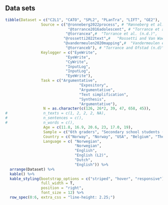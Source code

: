 ## Data sets


```r
tibble(Dataset = c("C2L1", "CATO", "SPL2", "PLanTra", "LIFT", "GE2"),
                Source = c("@ronneberg2022process", # "Rønneberg et al. (2022)",
                            "@torrance2016adolescent", # "Torrance et al. (2016)",
                           "@torrancea",#  "Torrance et al. (n.d.)",
                          "@rossetti2022text",#   "Rossetti and Van Waes (2022b)",
                          "@vandermeulen2020mapping",#  "Vandermeulen et al. (2020)", 
                           "@torranceb"), # "Torrance and Ofstad (n.d)"),
                Keylogger = c("EyeWrite", 
                           "EyeWrite", 
                           "CyWrite", 
                           "InputLog", 
                           "InputLog",
                           "EyeWrite"),
                Task = c("Argumentative", 
                                 "Expository",
                                 "Argumentative",
                                 "Text simplification",
                                 "Synthesis", 
                                 "Argumentative"),
                 N = as.character(c(126, 26*2, 39, 47, 658, 45)),
#                n_texts = c(1, 2, 2, 2, NA),
#                n_sentences = c(),
#                n_words = c(),
                 Age = c(11.8, 16.9, 20.6, 23, 17.0, 19),
                 Sample = c("6th graders", "Secondary school students (dyslexic, non dyslexic)", "Undergraduate students", "Master students", "Secondary school students", "Undergraduate students"),
                 Country = c("Norway", "Norway", "USA", "Belgium", "The Netherlands", "UK"),
                 Language = c( "Norwegian", 
                               "Norwegian", 
                               "English", 
                               "English (L2)", 
                               "Dutch",
                               "English")) %>% 
  arrange(Dataset) %>% 
  kable() %>% 
  kable_styling(bootstrap_options = c("striped", "hover", "responsive"),
                full_width = T, 
                position = "right",
                font_size = 12) %>% 
  row_spec(0:6, extra_css = "line-height: 2.25;")  
  

```

